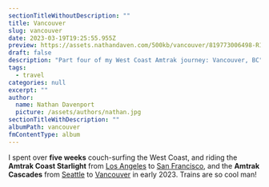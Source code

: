 ```yaml
---
sectionTitleWithoutDescription: ""
title: Vancouver
slug: vancouver
date: 2023-03-19T19:25:55.955Z
preview: https://assets.nathandaven.com/500kb/vancouver/819773006498-R1-024-10A.webp
draft: false
description: "Part four of my West Coast Amtrak journey: Vancouver, BC"
tags:
  - travel
categories: null
excerpt: ""
author:
  name: Nathan Davenport
  picture: /assets/authors/nathan.jpg
sectionTitleWithDescription: ""
albumPath: vancouver
fmContentType: album
---
```


I spent over **five weeks** couch-surfing the West Coast, and riding the **Amtrak Coast Starlight** from [Los Angeles](/album/los-angeles) to [San Francisco](/album/san-francisco), and the **Amtrak Cascades** from [Seattle](/album/seattle) to [Vancouver](/album/vancouver) in early 2023. Trains are so cool man!
